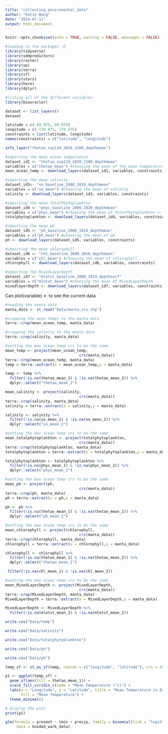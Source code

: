 ```yaml
---
title: "collecting_enviromental_data"
author: "Katie Wang"
date: "2024-07-11"
output: html_document
---
```


```r
knitr::opts_chunk$set(echo = TRUE, warning = FALSE, messages = FALSE)
```

```r
#loading in the packages :D
library(tidyverse)
library(sdmpredictors)
library(raster)
library(sp)
library(terra)
library(sf)
library(stars)
library(here)
library(dplyr)
```

```r
#listing all of the different variables 
library(biooracler)

dataset <- list_layers()
dataset
```

```r
latitude = c(-89.975, 89.975)
longitude = c(-179.975, 179.975)
constraints = list(latitude, longitude)
names(constraints) = c("latitude", "longitude")
```

```r
info_layer("thetao_ssp119_2020_2100_depthmean")
```

```r
#importing the mean ocean temperature
dataset_id1 <- "thetao_ssp119_2020_2100_depthmean"
variables = c("thetao_mean") #choosing the mean of the mean temperature 
mean_ocean_temp <- download_layers(dataset_id1, variables, constraints)
```

```r
#importing the mean salinity
dataset_id3<- "so_baseline_2000_2019_depthmean"
variables = c("so_mean") #choosing the mean of salinity
salinity <- download_layers(dataset_id3, variables, constraints)
```

```r
#importing the mean TotalPhytoplankton
dataset_id4 <- "phyc_baseline_2000_2020_depthmean"
variables = c("phyc_mean") #choosing the mean of TotalPhytoplankton <- can be rep of primary productivity
totalphytoplankton <- download_layers(dataset_id4, variables, constraints)
```

```r
#importing the mean pH
dataset_id5 <- "ph_baseline_2000_2018_depthmean"
variables = c("ph_mean") #choosing the mean of pH
ph <- download_layers(dataset_id5, variables, constraints)
```

```r
#importing the mean chlorophyll
dataset_id6 <- "chl_baseline_2000_2018_depthmean"
variables = c("chl_mean") #choosing the mean of chlorophyll
chlorophyll <- download_layers(dataset_id6, variables, constraints)
```

```r
#importing the MixedLayerDepth
dataset_id7 <- "mlotst_baseline_2000_2019_depthsurf"
variables = c("mlotst_mean") #choosing the mean of MixedLayerDepth
mixedlayerdepth <- download_layers(dataset_id7, variables, constraints)
```

Can plot(variable) <- to see the current data

```r
#reading the manta data 
manta_data <- st_read("Data/manta_crs.shp")
```

```r
#cropping the mean temps to the manta data 
terra::crop(mean_ocean_temp, manta_data)
```

```r
#cropping the salinity to the manta data 
terra::crop(salinity, manta_data)
```

```r
#setting the max ocean temp crs to be the same
mean_temp <- project(mean_ocean_temp,
                                 crs(manta_data))
terra::crop(mean_ocean_temp, manta_data)
temp = terra::extract(x = mean_ocean_temp,y = manta_data)

temp <- temp %>%
  filter(!is.na(thetao_mean_1) & !is.na(thetao_mean_2)) %>% 
  dplyr::select("thetao_mean_2")
```

```r
mean_salinity <- project(salinity,
                                 crs(manta_data))
terra::crop(salinity, manta_data)
salinity = terra::extract(x = salinity,y = manta_data)

salinity <- salinity %>%
  filter(!is.na(so_mean_1) & !is.na(so_mean_2)) %>% 
  dplyr::select("so_mean_2")
```


```r
#setting the max ocean temp crs to be the same
mean_totalphytoplankton <- project(totalphytoplankton,
                                 crs(manta_data))
terra::crop(totalphytoplankton, manta_data)
totalphytoplankton = terra::extract(x = totalphytoplankton,y = manta_data)
```


```r
totalphytoplankton <- totalphytoplankton %>%
  filter(!is.na(phyc_mean_1) & !is.na(phyc_mean_2)) %>% 
  dplyr::select("phyc_mean_2")

```


```r
#setting the max ocean temp crs to be the same
mean_ph <- project(ph,
                                 crs(manta_data))
terra::crop(ph, manta_data)
ph = terra::extract(x = ph,y = manta_data)
```

```r
ph <- ph %>%
  filter(!is.na(thetao_mean_1) & !is.na(thetao_mean_2)) %>% 
  dplyr::select("ph_mean_2")

```

```r
#setting the max ocean temp crs to be the same
mean_chlorophyll <- project(chlorophyll,
                                 crs(manta_data))
terra::crop(chlorophyll, manta_data)
chlorophyll = terra::extract(x = chlorophyll,y = manta_data)
```

```r
chlorophyll <- chlorophyll %>%
  filter(!is.na(thetao_mean_1) & !is.na(thetao_mean_2)) %>% 
  dplyr::select("thetao_mean_2")
```

```r
 filter(!is.na(chl_mean_1) & !is.na(chl_mean_2))
```

```r
#setting the max ocean temp crs to be the same
mean_MixedLayerDepth <- project(MixedLayerDepth,
                                 crs(manta_data))
terra::crop(MixedLayerDepth, manta_data)
MixedLayerDepth = terra::extract(x = MixedLayerDepth,y = manta_data)
```

```r
MixedLayerDepth <- MixedLayerDepth %>%
  filter(!is.na(mlotst_mean_1) & !is.na(mlotst_mean_2))
```

```r
write.csv("Data/temp")
```

```r
write.csv("Data/salinity")
```

```r
write.csv("Data/totalphytoplankton")
```

```r
write.csv("Data/ph")
```

```r
write.csv("Data/ph")
```

```r
temp_sf <- st_as_sf(temp, coords = c("longitude", "latitude"), crs = 4326)

p1 <- ggplot(temp_sf) +
  geom_sf(aes(fill = thetao_mean_1)) +
  scale_fill_viridis_c(name = "Mean Temperature (°C)") +
  labs(x = "Longitude", y = "Latitude", title = "Mean Temperature in Each MPA",
       fill = "Mean Temperature") +
  theme_minimal()

# Display the plot
print(p1)
```

```r
glm(formula = present ~ tmin + precip, family = binomial(link = "logit"), 
     data = hooded_warb_data)
```

